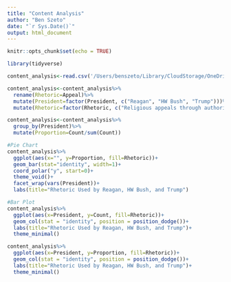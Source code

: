 ```yaml
---
title: "Content Analysis"
author: "Ben Szeto"
date: "`r Sys.Date()`"
output: html_document
---
```


```r
knitr::opts_chunk$set(echo = TRUE)
```


```r

library(tidyverse)

```

```r

content_analysis<-read.csv('/Users/benszeto/Library/CloudStorage/OneDrive-Personal/Documents/US Elections/Speach Content Analysis Data - Sheet1.csv')

content_analysis<-content_analysis%>%
  rename(Rhetoric=Appeal)%>%
  mutate(President=factor(President, c("Reagan", "HW Bush", "Trump")))%>%
  mutate(Rhetoric=factor(Rhetoric, c("Religious appeals through authority", "Christianity as foundation to American society", "Reaction to new boundaries of anti-establishment clause", "Other")))


```


```r

content_analysis<-content_analysis%>%
  group_by(President)%>%
  mutate(Proportion=Count/sum(Count))

```


```r
#Pie Chart
content_analysis%>%
  ggplot(aes(x="", y=Proportion, fill=Rhetoric))+
  geom_bar(stat="identity", width=1)+
  coord_polar("y", start=0)+
  theme_void()+
  facet_wrap(vars(President))+
  labs(title="Rhetoric Used by Reagan, HW Bush, and Trump")

#Bar Plot
content_analysis%>%
  ggplot(aes(x=President, y=Count, fill=Rhetoric))+
  geom_col(stat = "identity", position = position_dodge())+
  labs(title="Rhetoric Used by Reagan, HW Bush, and Trump")+
  theme_minimal()

content_analysis%>%
  ggplot(aes(x=President, y=Proportion, fill=Rhetoric))+
  geom_col(stat = "identity", position = position_dodge())+
  labs(title="Rhetoric Used by Reagan, HW Bush, and Trump")+
  theme_minimal()
```
